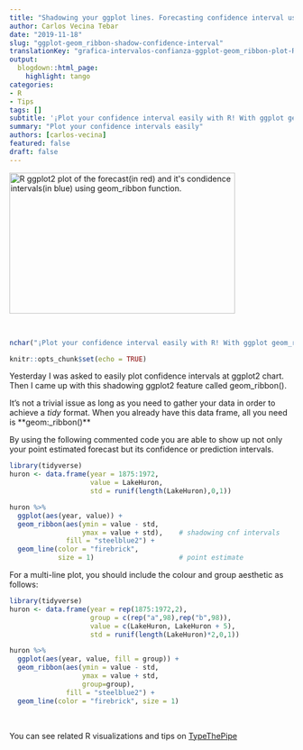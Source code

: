 ```yaml
---
title: "Shadowing your ggplot lines. Forecasting confidence interval use case."
author: Carlos Vecina Tebar
date: "2019-11-18"
slug: "ggplot-geom_ribbon-shadow-confidence-interval"
translationKey: "grafica-intervalos-confianza-ggplot-geom_ribbon-plot-R"
output:
  blogdown::html_page:
    highlight: tango
categories:
- R
- Tips
tags: []
subtitle: '¡Plot your confidence interval easily with R! With ggplot geom_ribbon() you can add shadowed areas to your lines. We show you how to deal with it!'
summary: "Plot your confidence intervals easily"
authors: [carlos-vecina]
featured: false
draft: false
---
```


<img src="/en/vizs-and-tips/ggplot-geom_ribbon-shadow-confidence-interval/featured.png" height="250px" width="400px" alt="R ggplot2 plot of the forecast(in red) and it's condidence intervals(in blue) using geom_ribbon function." />

<br>
```r
nchar("¡Plot your confidence interval easily with R! With ggplot geom_ribbon() de ggplot you can add shadow areas to your lines. We show you how to deal with it!")
```
```r
knitr::opts_chunk$set(echo = TRUE)
```

Yesterday I was asked to easily plot confidence intervals at ggplot2 chart. Then I came up with this shadowing ggplot2 feature called geom_ribbon(). 

It's not a trivial issue as long as you need to gather your data in order to achieve a *tidy* format. When you already have this data frame, all you need is **geom:_ribbon()**

By using the following commented code you are able to show up not only your point estimated forecast but its confidence or prediction intervals.

```r
library(tidyverse)
huron <- data.frame(year = 1875:1972, 
                    value = LakeHuron,
                    std = runif(length(LakeHuron),0,1))

huron %>% 
  ggplot(aes(year, value)) + 
  geom_ribbon(aes(ymin = value - std,
                  ymax = value + std),    # shadowing cnf intervals
              fill = "steelblue2") + 
  geom_line(color = "firebrick",
            size = 1)                     # point estimate

```

For a multi-line plot, you should include the colour and group aesthetic as follows:

```r
library(tidyverse)
huron <- data.frame(year = rep(1875:1972,2), 
                    group = c(rep("a",98),rep("b",98)),
                    value = c(LakeHuron, LakeHuron + 5),
                    std = runif(length(LakeHuron)*2,0,1))

huron %>% 
  ggplot(aes(year, value, fill = group)) + 
  geom_ribbon(aes(ymin = value - std,
                  ymax = value + std,
                  group=group),
              fill = "steelblue2") + 
  geom_line(color = "firebrick", size = 1)

```

<br>

You can see related R visualizations and tips on [TypeThePipe](https://typethepipe.com)

<br>
